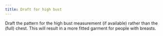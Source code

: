 ```yaml
---
title: Draft for high bust
---
```


Draft the pattern for the high bust measurement (if available) rather than the
(full) chest. This will result in a more fitted garment for people with
breasts.

